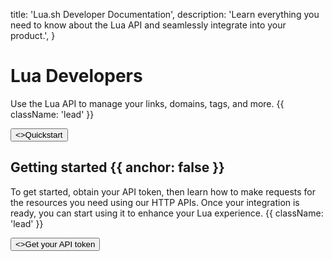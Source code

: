 
  title: 'Lua.sh Developer Documentation',
  description:
    'Learn everything you need to know about the Lua API and seamlessly integrate into your product.',
}



<HeroPattern />

# Lua Developers

Use the Lua API to manage your links, domains, tags, and more. {{ className: 'lead' }}

<div className="not-prose mb-16 mt-6 flex gap-3">
  <Button href="/authentication" arrow="right">
    <>Quickstart</>
  </Button>
</div>

## Getting started {{ anchor: false }}

To get started, obtain your API token, then learn how to make requests for the resources you need using our HTTP APIs. Once your integration is ready, you can start using it to enhance your Lua experience. {{ className: 'lead' }}

<div className="not-prose">
  <Button href="https://lua.sh/settings/api-tokens" target="_blank" variant="text" arrow="right">
    <>Get your API token</>
  </Button>
</div>

<Guides />
<Resources />
